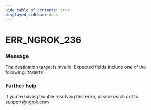 ```yaml
---
hide_table_of_contents: true
displayed_sidebar: docs
---
```



# ERR_NGROK_236

### Message

The destination target is invalid. Expected fields include one of the following: `TARGETS`

### Further help

If you're having trouble resolving this error, please reach out to [support@ngrok.com](mailto:support@ngrok.com?subject=Help%20with%20ERR_NGROK_236)

<ErrorDetails error="err_ngrok_236" />
